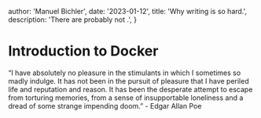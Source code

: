 
  author: 'Manuel Bichler',
  date: '2023-01-12',
  title: 'Why writing is so hard.',
  description: 'There are probably not .',
}


# Introduction to Docker

“I have absolutely no pleasure in the stimulants in which I sometimes so madly indulge. It has not been in the pursuit of pleasure that I have periled life and reputation and reason. It has been the desperate attempt to escape from torturing memories, from a sense of insupportable loneliness and a dread of some strange impending doom.” - Edgar Allan Poe

